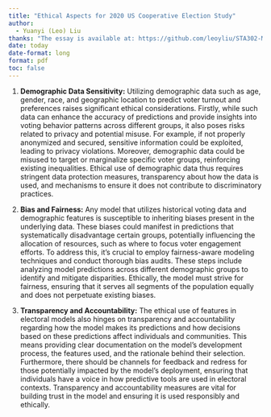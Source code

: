 ```yaml
---
title: "Ethical Aspects for 2020 US Cooperative Election Study"
author: 
  - Yuanyi (Leo) Liu
thanks: "The essay is available at: https://github.com/leoyliu/STA302-Mini-Essay-MRP"
date: today
date-format: long
format: pdf
toc: false
---
```


1. **Demographic Data Sensitivity:** Utilizing demographic data such as age, gender, race, and geographic location to predict voter turnout and preferences raises significant ethical considerations. Firstly, while such data can enhance the accuracy of predictions and provide insights into voting behavior patterns across different groups, it also poses risks related to privacy and potential misuse. For example, if not properly anonymized and secured, sensitive information could be exploited, leading to privacy violations. Moreover, demographic data could be misused to target or marginalize specific voter groups, reinforcing existing inequalities. Ethical use of demographic data thus requires stringent data protection measures, transparency about how the data is used, and mechanisms to ensure it does not contribute to discriminatory practices.

2. **Bias and Fairness:** Any model that utilizes historical voting data and demographic features is susceptible to inheriting biases present in the underlying data. These biases could manifest in predictions that systematically disadvantage certain groups, potentially influencing the allocation of resources, such as where to focus voter engagement efforts. To address this, it's crucial to employ fairness-aware modeling techniques and conduct thorough bias audits. These steps include analyzing model predictions across different demographic groups to identify and mitigate disparities. Ethically, the model must strive for fairness, ensuring that it serves all segments of the population equally and does not perpetuate existing biases.

3. **Transparency and Accountability:** The ethical use of features in electoral models also hinges on transparency and accountability regarding how the model makes its predictions and how decisions based on these predictions affect individuals and communities. This means providing clear documentation on the model's development process, the features used, and the rationale behind their selection. Furthermore, there should be channels for feedback and redress for those potentially impacted by the model's deployment, ensuring that individuals have a voice in how predictive tools are used in electoral contexts. Transparency and accountability measures are vital for building trust in the model and ensuring it is used responsibly and ethically.